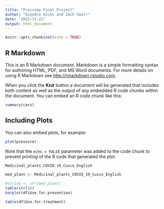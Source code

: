 ```yaml
---
title: "Praccomp Final Project"
author: "Diondre Hicks and Zach Smarr"
date: "2022-11-22"
output: html_document
---
```


```r
knitr::opts_chunk$set(echo = TRUE)
```

## R Markdown

This is an R Markdown document. Markdown is a simple formatting syntax for authoring HTML, PDF, and MS Word documents. For more details on using R Markdown see <http://rmarkdown.rstudio.com>.

When you click the **Knit** button a document will be generated that includes both content as well as the output of any embedded R code chunks within the document. You can embed an R code chunk like this:

```r
summary(cars)
```

## Including Plots

You can also embed plots, for example:

```r
plot(pressure)
```

Note that the `echo = FALSE` parameter was added to the code chunk to prevent printing of the R code that generated the plot.
```r
Medicinal_plants_COVID_19_Cusco_English
```
```r
med_plant <- Medicinal_plants_COVID_19_Cusco_English
```

```r
#string <- str(med_plant)
table(str($))
barplot(df$Use.for.prevention)
```
```r
table(df$Use.for.treatment)
```

